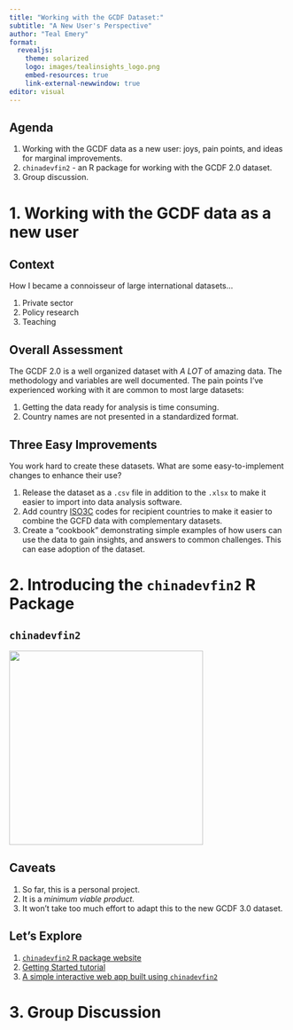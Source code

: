 ```yaml
---
title: "Working with the GCDF Dataset:"
subtitle: "A New User's Perspective"
author: "Teal Emery"
format: 
  revealjs:
    theme: solarized
    logo: images/tealinsights_logo.png
    embed-resources: true
    link-external-newwindow: true
editor: visual
---
```


## Agenda

::: incremental
1.  Working with the GCDF data as a new user: joys, pain points, and ideas for marginal improvements.
2.  `chinadevfin2` - an R package for working with the GCDF 2.0 dataset.
3.  Group discussion.
:::

# 1. Working with the GCDF data as a new user

## Context

How I became a connoisseur of large international datasets...

::: incremental
1.  Private sector
2.  Policy research
3.  Teaching
:::

## Overall Assessment

The GCDF 2.0 is a well organized dataset with *A LOT* of amazing data. The methodology and variables are well documented. The pain points I've experienced working with it are common to most large datasets:

::: incremental
1.  Getting the data ready for analysis is time consuming.
2.  Country names are not presented in a standardized format.
:::

## Three Easy Improvements

You work hard to create these datasets. What are some easy-to-implement changes to enhance their use?

::: incremental
1.  Release the dataset as a `.csv` file in addition to the `.xlsx` to make it easier to import into data analysis software.
2.  Add country [ISO3C](https://en.wikipedia.org/wiki/ISO_3166-1_alpha-3) codes for recipient countries to make it easier to combine the GCFD data with complementary datasets.\
3.  Create a "cookbook" demonstrating simple examples of how users can use the data to gain insights, and answers to common challenges. This can ease adoption of the dataset.
:::

# 2. Introducing the `chinadevfin2` R Package

## `chinadevfin2`

[![](images/chinadevfin2_logo.png){fig-align="center" width="350"}](https://t-emery.github.io/chinadevfin2/)

## Caveats

1.  So far, this is a personal project.
2.  It is a *minimum viable product.*
3.  It won't take too much effort to adapt this to the new GCDF 3.0 dataset.

## Let's Explore

1.  [`chinadevfin2` R package website](https://t-emery.github.io/chinadevfin2/)
2.  [Getting Started tutorial](https://t-emery.github.io/chinadevfin2/articles/getting_started.html)
3.  [A simple interactive web app built using `chinadevfin2`](https://tealinsights.shinyapps.io/gcdf2_explorer/)

# 3. Group Discussion


